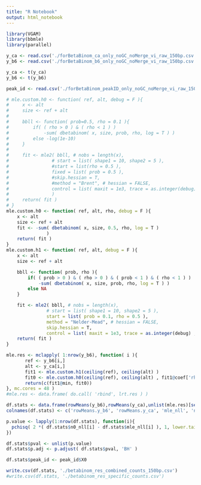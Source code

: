 ```yaml
---
title: "R Notebook"
output: html_notebook
---
```


```r
library(VGAM)
library(bbmle)
library(parallel)
```

```r
y_ca <- read.csv('./forBetaBinom_ca_only_noGC_noMerge_vi_raw_150bp.csv', row.names = 1)
y_b6 <- read.csv('./forBetaBinom_b6_only_noGC_noMerge_vi_raw_150bp.csv', row.names = 1)
```
```r
y_ca <- t(y_ca)
y_b6 <- t(y_b6)

```

```r
peak_id <- read.csv('./forBetaBinom_peakID_only_noGC_noMerge_vi_raw_150bp.csv', row.names = 1)
```

```r
# mle.custom.h0 <- function( ref, alt, debug = F ){
#     x <- alt
#     size <- ref + alt
# 
#     bbll <- function( prob=0.5, rho = 0.1 ){
#         if( ( rho > 0 ) & ( rho < 1 ) )
#             -sum( dbetabinom( x, size, prob, rho, log = T ) )
#         else -log(1e-10)
#     }
# 
#     fit <- mle2( bbll, # nobs = length(x), 
#                # start = list( shape1 = 10, shape2 = 5 ),
#                #start = list(rho = 0.5 ), 
#                fixed = list( prob = 0.5 ),
#                #skip.hessian = T,
#                #method = "Brent", # hessian = FALSE, 
#                control = list( maxit = 1e3, trace = as.integer(debug), ndeps = 1e-4 ) 
#                ) 
#     return( fit )
# }
mle.custom.h0 <- function( ref, alt, rho, debug = F ){
    x <- alt
    size <- ref + alt
    fit <- -sum( dbetabinom( x, size, 0.5, rho, log = T ) 
               ) 
    return( fit )
}
mle.custom.h1 <- function( ref, alt, debug = F ){
    x <- alt
    size <- ref + alt

    bbll <- function( prob, rho ){
        if( ( prob > 0 ) & ( rho > 0 ) & ( prob < 1 ) & ( rho < 1 ) )
            -sum( dbetabinom( x, size, prob, rho, log = T ) )
        else NA 
    }

    fit <- mle2( bbll, # nobs = length(x), 
               # start = list( shape1 = 10, shape2 = 5 ),
               start = list( prob = 0.1, rho = 0.5 ),
               method = "Nelder-Mead", # hessian = FALSE,
               skip.hessian = T,
               control = list( maxit = 1e3, trace = as.integer(debug) ,ndeps = 1e-4 ) ) 
    return( fit )
}

```

```r
mle.res <- mclapply( 1:nrow(y_b6), function( i ){ 
       ref <- y_b6[i,]
       alt <- y_ca[i,]
       fit1 <- mle.custom.h1(ceiling(ref), ceiling(alt) )
       fit0 <- mle.custom.h0(ceiling(ref), ceiling(alt) , fit1@coef['rho'])
       return(c(fit1@min, fit0))
}, mc.cores = 48 )
#mle.res <- data.frame( do.call( 'rbind', lrt.res ) )
```

```r
df.stats <- data.frame(rowMeans(y_b6),rowMeans(y_ca),unlist(mle.res)[seq(1,length(mle.res)*2, 2)],unlist(mle.res)[seq(2,length(mle.res)*2, 2)])
colnames(df.stats) <- c('rowMeans.y_b6', 'rowMeans.y_ca', 'mle_nll', 'n0_nll')
```

```r
p.value <- lapply(1:nrow(df.stats), function(i){
  pchisq( 2 *( df.stats$n0_nll[i] - df.stats$mle_nll[i] ), 1, lower.tail=F )
})
```

```r
df.stats$pval <- unlist(p.value)
df.stats$p.adj <- p.adjust( df.stats$pval, 'BH' )
```

```r
df.stats$peak_id <- peak_id$X0
```


```r
write.csv(df.stats, './betabinom_res_combined_counts_150bp.csv')
#write.csv(df.stats, './betabinom_res_specific_counts.csv')
```

